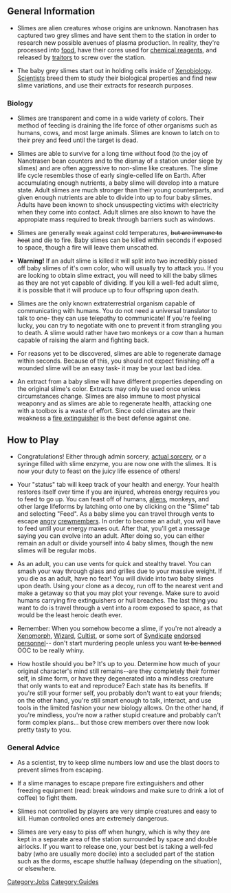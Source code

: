 {{BayPage}}
{{JobPageHeader
|headerbgcolor = black
|headerfontcolor = white
|stafftype = EXTRATERRESTRIAL
|imagebgcolor = #DDAADD
|img_generic = Bluebabyslime.gif
|img = 
|jobtitle =Slime
|access = Special, see text.
|difficulty = Very hard
|superior = None
|duties = Absorb organisms for food, reproduce, and protect baby slimes..
|guides = [[Guide to xenobiology]]
}}
==General Information==
*Slimes are alien creatures whose origins are unknown. Nanotrasen has captured two grey slimes and have sent them to the station in order to research new possible avenues of plasma production. In reality, they're processed into [[Chef|food]], have their cores used for [[Chemist|chemical reagents]], and released by [[Traitor|traitors]] to screw over the station.

*The baby grey slimes start out in holding cells inside of [[Xenobiology]]. [[Scientist|Scientists]] breed them to study their biological properties and find new slime variations, and use their extracts for research purposes.

===Biology===
*Slimes are transparent and come in a wide variety of colors. Their method of feeding is draining the life force of other organisms such as humans, cows, and most large animals. Slimes are known to latch on to their prey and feed until the target is dead.

*Slimes are able to survive for a long time without food (to the joy of Nanotrasen bean counters and to the dismay of a station under siege by slimes) and are often aggressive to non-slime like creatures. The slime life cycle resembles those of early single-celled life on Earth. After accumulating enough nutrients, a baby slime will develop into a mature state. Adult slimes are much stronger than their young counterparts, and given enough nutrients are able to divide into up to four baby slimes. Adults have been known to shock unsuspecting victims with electricity when they come into contact. Adult slimes are also known to have the appropiate mass required to break through barriers such as windows.

*Slimes are generally weak against cold temperatures, <strike>but are immune to heat</strike> and die to fire. Baby slimes can be killed within seconds if exposed to space, though a fire will leave them unscathed.

*'''Warning!''' If an adult slime is killed it will split into two incredibly pissed off baby slimes of it's own color, who will usually try to attack you. If you are looking to obtain slime extract, you will need to kill the baby slimes as they are not yet capable of dividing. If you kill a well-fed adult slime, it is possible that it will produce up to four offspring upon death.

*Slimes are the only known extraterrestrial organism capable of communicating with humans. You do not need a universal translator to talk to one- they can use telepathy to communicate! If you're feeling lucky, you can try to negotiate with one to prevent it from strangling you to death. A slime would rather have two monkeys or a cow than a human capable of raising the alarm and fighting back.

*For reasons yet to be discovered, slimes are able to regenerate damage within seconds. Because of this, you should not expect finishing off a wounded slime will be an easy task- it may be your last bad idea. 

*An extract from a baby slime will have different properties depending on the original slime's color. Extracts may only be used once unless circumstances change. Slimes are also immune to most physical weaponry and as slimes are able to regenerate health, attacking one with a toolbox is a waste of effort. Since cold climates are their weakness a [[fire extinguisher]] is the best defense against one.

==How to Play==
*Congratulations! Either through admin sorcery, [[Wizard#Artifacts|actual sorcery]], or a syringe filled with slime enzyme, you are now one with the slimes. It is now your duty to feast on the juicy life essence of others!

*Your "status" tab will keep track of your health and energy. Your health restores itself over time if you are injured, whereas energy requires you to feed to go up. You can feast off of humans, [[Aliens|aliens]], monkeys, and other large lifeforms by latching onto one by clicking on the "Slime" tab and selecting "Feed". As a baby slime you can travel through vents to escape [[Atmospheric Technician|angry]] [[Assistant|crewmembers]]. In order to become an adult, you will have to feed until your energy maxes out. After that, you'll get a message saying you can evolve into an adult. After doing so, you can either remain an adult or divide yourself into 4 baby slimes, though the new slimes will be regular mobs.

*As an adult, you can use vents for quick and stealthy travel. You can smash your way through glass and grilles due to your massive weight. If you die as an adult, have no fear! You will divide into two baby slimes upon death. Using your clone as a decoy, run off to the nearest vent and make a getaway so that you may plot your revenge. Make sure to avoid humans carrying fire extinguishers or hull breaches. The last thing you want to do is travel through a vent into a room exposed to space, as that would be the least heroic death ever.

*Remember: When you somehow become a slime, if you're not already a [[Aliens|Xeno]][[Changeling|morph]], [[Wizard]], [[Cult magic|Cultist]], or some sort of [[Syndicate guide|Syndicate]] [[traitor|endorsed]] [[revolution|personnel]]-- don't start murdering people unless you want <strike>to be banned</strike> OOC to be really whiny.

*How hostile should you be? It's up to you. Determine how much of your original character's mind still remains--are they completely their former self, in slime form, or have they degenerated into a mindless creature that only wants to eat and reproduce? Each state has its benefits. If you're still your former self, you probably don't want to eat your friends; on the other hand, you're still smart enough to talk, interact, and use tools in the limited fashion your new biology allows. On the other hand, if you're mindless, you're now a rather stupid creature and probably can't form complex plans... but those crew members over there now look pretty tasty to you.

===General Advice===
*As a scientist, try to keep slime numbers low and use the blast doors to prevent slimes from escaping.

*If a slime manages to escape prepare fire extinguishers and other freezing equipment (read: break windows and make sure to drink a lot of coffee) to fight them.

*Slimes not controlled by players are very simple creatures and easy to kill. Human controlled ones are extremely dangerous. 

*Slimes are very easy to piss off when hungry, which is why they are kept in a separate area of the station surrounded by space and double airlocks. If you want to release one, your best bet is taking a well-fed baby (who are usually more docile) into a secluded part of the station such as the dorms, escape shuttle hallway (depending on the situation), or elsewhere.

{{Jobs}} [[Category:Jobs]] [[Category:Guides]]